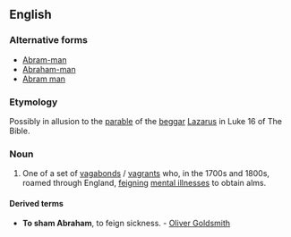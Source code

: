 ==English==

===Alternative forms===
* [[Abram-man]]
* [[Abraham-man]]
* [[Abram man]] <!--[[Abram men]]-->

===Etymology===
Possibly in allusion to the [[parable]] of the [[beggar]] [[Lazarus]] in Luke 16 of The Bible. <!--(Murray (New Eng. Dict.))-->

===Noun===
{{en-noun|sg=[[Abraham]] [[man]]|Abraham men}}

# One of a set of [[vagabond]]s / [[vagrant]]s who, in the 1700s and 1800s, roamed through England, [[feign]]ing [[mental illness]]es to obtain alms. <!-- [[Nares]] -->

====Derived terms====
* '''To sham Abraham''', to feign sickness. - [[w:Oliver Goldsmith|Oliver Goldsmith]] <!-- is this derived? or the source? -->